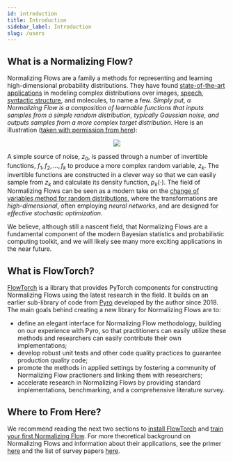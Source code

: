 ```yaml
---
id: introduction
title: Introduction
sidebar_label: Introduction
slug: /users
---
```


## What is a Normalizing Flow?
Normalizing Flows are a family a methods for representing and learning high-dimensional probability distributions. They have found [state-of-the-art applications](/dev/bibliography#applications) in modeling complex distributions over images, [speech](/dev/bibliography#kim2020wavenode), [syntactic structure](/dev/bibliography#jin2019unsupervised), and molecules, to name a few. *Simply put, a Normalizing Flow is a composition of learnable functions that inputs samples from a simple random distribution, typically Gaussian noise, and outputs samples from a more complex target distribution.* Here is an illustration ([taken with permission from here](https://github.com/janosh/awesome-normalizing-flows)):

<p align="center">
<img src="/img/normalizing-flow.svg" />
</p>

A simple source of noise, $z_0$, is passed through a number of invertible functions, $f_1,f_2,\ldots,f_k$ to produce a more complex random variable, $z_k$. The invertible functions are constructed in a clever way so that we can easily sample from $z_k$ and calculate its density function, $p_k(\cdot)$. The field of Normalizing Flows can be seen as a modern take on the [change of variables method for random distributions](https://en.wikipedia.org/wiki/Probability_density_function#Function_of_random_variables_and_change_of_variables_in_the_probability_density_function), where the transformations are *high-dimensional*, often employing *neural networks*, and are designed for *effective stochastic optimization*.

We believe, although still a nascent field, that Normalizing Flows are a fundamental component of the modern Bayesian statistics and probabilistic computing toolkit, and we will likely see many more exciting applications in the near future.

## What is FlowTorch?
[FlowTorch](https://flowtorch.ai) is a library that provides PyTorch components for constructing Normalizing Flows using the latest research in the field. It builds on an earlier sub-library of code from [Pyro](https://github.com/pyro-ppl/pyro/tree/dev/pyro/distributions/transforms) developed by the author since 2018. The main goals behind creating a new library for Normalizing Flows are to:
* define an elegant interface for Normalizing Flow methodology, building on our experience with Pyro, so that practitioners can easily utilize these methods and researchers can easily contribute their own implementations;
* develop robust unit tests and other code quality practices to guarantee production quality code;
* promote the methods in applied settings by fostering a community of Normalizing Flow practioners and linking them with researchers;
* accelerate research in Normalizing Flows by providing standard implementations, benchmarking, and a comprehensive literature survey.

## Where to From Here?
We recommend reading the next two sections to [install FlowTorch](/users/installation) and [train your first Normalizing Flow](users/start).  For more theoretical background on Normalizing Flows and information about their applications, see the primer [here](/users/univariate) and the list of survey papers [here](/dev/bibliography#surveys).
